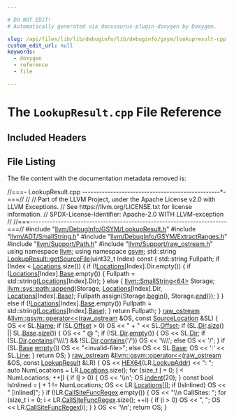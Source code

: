 ```yaml
---

# DO NOT EDIT!
# Automatically generated via docusaurus-plugin-doxygen by Doxygen.

slug: /api/files/lib/lib/debuginfo/lib/debuginfo/gsym/lookupresult-cpp
custom_edit_url: null
keywords:
  - doxygen
  - reference
  - file

---
```





# The `LookupResult.cpp` File Reference

<DoxygenPage pluginConfig={pluginConfig}>



## Included Headers

<IncludesList>
<IncludesListItem
  filePath="llvm/DebugInfo/GSYM/LookupResult.h"
  permalink="/docs/api/files/include/include/llvm/include/llvm/debuginfo/include/llvm/debuginfo/gsym/lookupresult-h"
  isLocal="true" />
<IncludesListItem
  filePath="llvm/ADT/SmallString.h"
  permalink="/docs/api/files/include/include/llvm/include/llvm/adt/smallstring-h"
  isLocal="true" />
<IncludesListItem
  filePath="llvm/DebugInfo/GSYM/ExtractRanges.h"
  permalink="/docs/api/files/include/include/llvm/include/llvm/debuginfo/include/llvm/debuginfo/gsym/extractranges-h"
  isLocal="true" />
<IncludesListItem
  filePath="llvm/Support/Path.h"
  permalink="/docs/api/files/include/include/llvm/include/llvm/support/path-h"
  isLocal="true" />
<IncludesListItem
  filePath="llvm/Support/raw_ostream.h"
  permalink="/docs/api/files/include/include/llvm/include/llvm/support/raw-ostream-h"
  isLocal="true" />
</IncludesList>


## File Listing

The file content with the documentation metadata removed is:

<ProgramListing>

<Link id="l00001" /><CodeLine lineNumber="1"><Highlight kind="comment">//===- LookupResult.cpp -------------------------------------------------&#42;-===//</Highlight><Highlight kind="normal"></Highlight></CodeLine>
<Link id="l00002" /><CodeLine lineNumber="2"><Highlight kind="normal"></Highlight><Highlight kind="comment">//</Highlight><Highlight kind="normal"></Highlight></CodeLine>
<Link id="l00003" /><CodeLine lineNumber="3"><Highlight kind="normal"></Highlight><Highlight kind="comment">// Part of the LLVM Project, under the Apache License v2.0 with LLVM Exceptions.</Highlight><Highlight kind="normal"></Highlight></CodeLine>
<Link id="l00004" /><CodeLine lineNumber="4"><Highlight kind="normal"></Highlight><Highlight kind="comment">// See https://llvm.org/LICENSE.txt for license information.</Highlight><Highlight kind="normal"></Highlight></CodeLine>
<Link id="l00005" /><CodeLine lineNumber="5"><Highlight kind="normal"></Highlight><Highlight kind="comment">// SPDX-License-Identifier: Apache-2.0 WITH LLVM-exception</Highlight><Highlight kind="normal"></Highlight></CodeLine>
<Link id="l00006" /><CodeLine lineNumber="6"><Highlight kind="normal"></Highlight><Highlight kind="comment">//</Highlight><Highlight kind="normal"></Highlight></CodeLine>
<Link id="l00007" /><CodeLine lineNumber="7"><Highlight kind="normal"></Highlight><Highlight kind="comment">//===----------------------------------------------------------------------===//</Highlight><Highlight kind="normal"></Highlight></CodeLine>
<Link id="l00008" /><CodeLine lineNumber="8"><Highlight kind="normal"></Highlight></CodeLine>
<Link id="l00009" /><CodeLine lineNumber="9"><Highlight kind="normal"></Highlight><Highlight kind="preprocessor">#include &quot;<a href="/docs/api/files/include/include/llvm/include/llvm/debuginfo/include/llvm/debuginfo/gsym/lookupresult-h">llvm/DebugInfo/GSYM/LookupResult.h</a>&quot;</Highlight><Highlight kind="normal"></Highlight></CodeLine>
<Link id="l00010" /><CodeLine lineNumber="10"><Highlight kind="normal"></Highlight><Highlight kind="preprocessor">#include &quot;<a href="/docs/api/files/include/include/llvm/include/llvm/adt/smallstring-h">llvm/ADT/SmallString.h</a>&quot;</Highlight><Highlight kind="normal"></Highlight></CodeLine>
<Link id="l00011" /><CodeLine lineNumber="11"><Highlight kind="normal"></Highlight><Highlight kind="preprocessor">#include &quot;<a href="/docs/api/files/include/include/llvm/include/llvm/debuginfo/include/llvm/debuginfo/gsym/extractranges-h">llvm/DebugInfo/GSYM/ExtractRanges.h</a>&quot;</Highlight><Highlight kind="normal"></Highlight></CodeLine>
<Link id="l00012" /><CodeLine lineNumber="12"><Highlight kind="normal"></Highlight><Highlight kind="preprocessor">#include &quot;<a href="/docs/api/files/include/include/llvm/include/llvm/support/path-h">llvm/Support/Path.h</a>&quot;</Highlight><Highlight kind="normal"></Highlight></CodeLine>
<Link id="l00013" /><CodeLine lineNumber="13"><Highlight kind="normal"></Highlight><Highlight kind="preprocessor">#include &quot;<a href="/docs/api/files/include/include/llvm/include/llvm/support/raw-ostream-h">llvm/Support/raw&#95;ostream.h</a>&quot;</Highlight><Highlight kind="normal"></Highlight></CodeLine>
<Link id="l00014" /><CodeLine lineNumber="14"><Highlight kind="normal"></Highlight></CodeLine>
<Link id="l00015" /><CodeLine lineNumber="15"><Highlight kind="normal"></Highlight><Highlight kind="keyword">using namespace </Highlight><Highlight kind="normal"><a href="/docs/api/namespaces/llvm">llvm</a>;</Highlight></CodeLine>
<Link id="l00016" /><CodeLine lineNumber="16"><Highlight kind="normal"></Highlight><Highlight kind="keyword">using namespace </Highlight><Highlight kind="normal"><a href="/docs/api/namespaces/llvm/gsym">gsym</a>;</Highlight></CodeLine>
<Link id="l00017" /><CodeLine lineNumber="17"><Highlight kind="normal"></Highlight></CodeLine>
<Link id="l00018" /><CodeLine lineNumber="18" lineLink="/docs/api/structs/llvm/gsym/lookupresult/#a4bf35524898c34b917e813177d64d735"><Highlight kind="normal">std::string <a href="/docs/api/structs/llvm/gsym/lookupresult/#a4bf35524898c34b917e813177d64d735">LookupResult::getSourceFile</a>(uint32&#95;t Index)</Highlight><Highlight kind="keyword"> const </Highlight><Highlight kind="normal">&#123;</Highlight></CodeLine>
<Link id="l00019" /><CodeLine lineNumber="19"><Highlight kind="normal">  std::string Fullpath;</Highlight></CodeLine>
<Link id="l00020" /><CodeLine lineNumber="20"><Highlight kind="normal">  </Highlight><Highlight kind="keywordflow">if</Highlight><Highlight kind="normal"> (Index &lt; <a href="/docs/api/structs/llvm/gsym/lookupresult/#a8b0145407164f660bd71c3189087006f">Locations</a>.size()) &#123;</Highlight></CodeLine>
<Link id="l00021" /><CodeLine lineNumber="21"><Highlight kind="normal">    </Highlight><Highlight kind="keywordflow">if</Highlight><Highlight kind="normal"> (!<a href="/docs/api/structs/llvm/gsym/lookupresult/#a8b0145407164f660bd71c3189087006f">Locations</a>&#91;Index&#93;.Dir.empty()) &#123;</Highlight></CodeLine>
<Link id="l00022" /><CodeLine lineNumber="22"><Highlight kind="normal">      </Highlight><Highlight kind="keywordflow">if</Highlight><Highlight kind="normal"> (<a href="/docs/api/structs/llvm/gsym/lookupresult/#a8b0145407164f660bd71c3189087006f">Locations</a>&#91;Index&#93;.<a href="/docs/api/namespaces/llvm/sampleprof/#a702f69807459cc25db5754a5f179d3fcaf6fbeb8fa9f451468611536b00878d41">Base</a>.empty()) &#123;</Highlight></CodeLine>
<Link id="l00023" /><CodeLine lineNumber="23"><Highlight kind="normal">        Fullpath = std::string(<a href="/docs/api/structs/llvm/gsym/lookupresult/#a8b0145407164f660bd71c3189087006f">Locations</a>&#91;Index&#93;.Dir);</Highlight></CodeLine>
<Link id="l00024" /><CodeLine lineNumber="24"><Highlight kind="normal">      &#125; </Highlight><Highlight kind="keywordflow">else</Highlight><Highlight kind="normal"> &#123;</Highlight></CodeLine>
<Link id="l00025" /><CodeLine lineNumber="25"><Highlight kind="normal">        <a href="/docs/api/classes/llvm/smallstring">llvm::SmallString&lt;64&gt;</a> Storage;</Highlight></CodeLine>
<Link id="l00026" /><CodeLine lineNumber="26"><Highlight kind="normal">        <a href="/docs/api/namespaces/llvm/sys/path/#acb80894344c78dacf8d5ff8c23be697d">llvm::sys::path::append</a>(Storage, <a href="/docs/api/structs/llvm/gsym/lookupresult/#a8b0145407164f660bd71c3189087006f">Locations</a>&#91;Index&#93;.Dir,</Highlight></CodeLine>
<Link id="l00027" /><CodeLine lineNumber="27"><Highlight kind="normal">                                <a href="/docs/api/structs/llvm/gsym/lookupresult/#a8b0145407164f660bd71c3189087006f">Locations</a>&#91;Index&#93;.<a href="/docs/api/namespaces/llvm/sampleprof/#a702f69807459cc25db5754a5f179d3fcaf6fbeb8fa9f451468611536b00878d41">Base</a>);</Highlight></CodeLine>
<Link id="l00028" /><CodeLine lineNumber="28"><Highlight kind="normal">        Fullpath.assign(Storage.<a href="/docs/api/classes/llvm/smallvectortemplatecommon/#a8a045d250952c0867382a9840ee18fdf">begin</a>(), Storage.<a href="/docs/api/classes/llvm/smallvectortemplatecommon/#a075e34e98605d0e7c289763a104869ac">end</a>());</Highlight></CodeLine>
<Link id="l00029" /><CodeLine lineNumber="29"><Highlight kind="normal">      &#125;</Highlight></CodeLine>
<Link id="l00030" /><CodeLine lineNumber="30"><Highlight kind="normal">    &#125; </Highlight><Highlight kind="keywordflow">else</Highlight><Highlight kind="normal"> </Highlight><Highlight kind="keywordflow">if</Highlight><Highlight kind="normal"> (!<a href="/docs/api/structs/llvm/gsym/lookupresult/#a8b0145407164f660bd71c3189087006f">Locations</a>&#91;Index&#93;.<a href="/docs/api/namespaces/llvm/sampleprof/#a702f69807459cc25db5754a5f179d3fcaf6fbeb8fa9f451468611536b00878d41">Base</a>.empty())</Highlight></CodeLine>
<Link id="l00031" /><CodeLine lineNumber="31"><Highlight kind="normal">      Fullpath = std::string(<a href="/docs/api/structs/llvm/gsym/lookupresult/#a8b0145407164f660bd71c3189087006f">Locations</a>&#91;Index&#93;.<a href="/docs/api/namespaces/llvm/sampleprof/#a702f69807459cc25db5754a5f179d3fcaf6fbeb8fa9f451468611536b00878d41">Base</a>);</Highlight></CodeLine>
<Link id="l00032" /><CodeLine lineNumber="32"><Highlight kind="normal">  &#125;</Highlight></CodeLine>
<Link id="l00033" /><CodeLine lineNumber="33"><Highlight kind="normal">  </Highlight><Highlight kind="keywordflow">return</Highlight><Highlight kind="normal"> Fullpath;</Highlight></CodeLine>
<Link id="l00034" /><CodeLine lineNumber="34"><Highlight kind="normal">&#125;</Highlight></CodeLine>
<Link id="l00035" /><CodeLine lineNumber="35"><Highlight kind="normal"></Highlight></CodeLine>
<Link id="l00036" /><CodeLine lineNumber="36" lineLink="/docs/api/namespaces/llvm/gsym/#a0db487cbf8c154e299a79baa79fde1ca"><Highlight kind="normal"><a href="/docs/api/classes/llvm/raw-ostream">raw&#95;ostream</a> &amp;<a href="/docs/api/namespaces/llvm/gsym/#a15f42fd0953ecc13d8122847660c0e5b">llvm::gsym::operator&lt;&lt;</a>(<a href="/docs/api/classes/llvm/raw-ostream">raw&#95;ostream</a> &amp;OS, </Highlight><Highlight kind="keyword">const</Highlight><Highlight kind="normal"> <a href="/docs/api/structs/llvm/gsym/sourcelocation">SourceLocation</a> &amp;SL) &#123;</Highlight></CodeLine>
<Link id="l00037" /><CodeLine lineNumber="37"><Highlight kind="normal">  OS &lt;&lt; SL.<a href="/docs/api/structs/llvm/gsym/sourcelocation/#acc0de9bcc407c170aff5069c335bb961">Name</a>;</Highlight></CodeLine>
<Link id="l00038" /><CodeLine lineNumber="38"><Highlight kind="normal">  </Highlight><Highlight kind="keywordflow">if</Highlight><Highlight kind="normal"> (SL.<a href="/docs/api/structs/llvm/gsym/sourcelocation/#a5ac9d3eb9c18ab3a8da5b084d034c158">Offset</a> &gt; 0)</Highlight></CodeLine>
<Link id="l00039" /><CodeLine lineNumber="39"><Highlight kind="normal">    OS &lt;&lt; </Highlight><Highlight kind="stringliteral">&quot; + &quot;</Highlight><Highlight kind="normal"> &lt;&lt; SL.<a href="/docs/api/structs/llvm/gsym/sourcelocation/#a5ac9d3eb9c18ab3a8da5b084d034c158">Offset</a>;</Highlight></CodeLine>
<Link id="l00040" /><CodeLine lineNumber="40"><Highlight kind="normal">  </Highlight><Highlight kind="keywordflow">if</Highlight><Highlight kind="normal"> (SL.<a href="/docs/api/structs/llvm/gsym/sourcelocation/#a9c40347d10af7c2cefe3d77e8487f4b7">Dir</a>.<a href="/docs/api/classes/llvm/stringref/#a5db9240c74644c67759dd0f901fc3c7d">size</a>() || SL.<a href="/docs/api/structs/llvm/gsym/sourcelocation/#a05bfc8d6292b7916993f0f2a32307c88">Base</a>.<a href="/docs/api/classes/llvm/stringref/#a5db9240c74644c67759dd0f901fc3c7d">size</a>()) &#123;</Highlight></CodeLine>
<Link id="l00041" /><CodeLine lineNumber="41"><Highlight kind="normal">    OS &lt;&lt; </Highlight><Highlight kind="stringliteral">&quot; @ &quot;</Highlight><Highlight kind="normal">;</Highlight></CodeLine>
<Link id="l00042" /><CodeLine lineNumber="42"><Highlight kind="normal">    </Highlight><Highlight kind="keywordflow">if</Highlight><Highlight kind="normal"> (!SL.<a href="/docs/api/structs/llvm/gsym/sourcelocation/#a9c40347d10af7c2cefe3d77e8487f4b7">Dir</a>.<a href="/docs/api/classes/llvm/stringref/#a2dc80c585ad5882da8cae7b5968f7e74">empty</a>()) &#123;</Highlight></CodeLine>
<Link id="l00043" /><CodeLine lineNumber="43"><Highlight kind="normal">      OS &lt;&lt; SL.<a href="/docs/api/structs/llvm/gsym/sourcelocation/#a9c40347d10af7c2cefe3d77e8487f4b7">Dir</a>;</Highlight></CodeLine>
<Link id="l00044" /><CodeLine lineNumber="44"><Highlight kind="normal">      </Highlight><Highlight kind="keywordflow">if</Highlight><Highlight kind="normal"> (SL.<a href="/docs/api/structs/llvm/gsym/sourcelocation/#a9c40347d10af7c2cefe3d77e8487f4b7">Dir</a>.<a href="/docs/api/classes/llvm/stringref/#a83a294111af6d4412163b209725ca556">contains</a>(</Highlight><Highlight kind="charliteral">&#39;\\\\&#39;</Highlight><Highlight kind="normal">) &amp;&amp; !SL.<a href="/docs/api/structs/llvm/gsym/sourcelocation/#a9c40347d10af7c2cefe3d77e8487f4b7">Dir</a>.<a href="/docs/api/classes/llvm/stringref/#a83a294111af6d4412163b209725ca556">contains</a>(</Highlight><Highlight kind="charliteral">&#39;/&#39;</Highlight><Highlight kind="normal">))</Highlight></CodeLine>
<Link id="l00045" /><CodeLine lineNumber="45"><Highlight kind="normal">        OS &lt;&lt; </Highlight><Highlight kind="charliteral">&#39;\\\\&#39;</Highlight><Highlight kind="normal">;</Highlight></CodeLine>
<Link id="l00046" /><CodeLine lineNumber="46"><Highlight kind="normal">      </Highlight><Highlight kind="keywordflow">else</Highlight><Highlight kind="normal"></Highlight></CodeLine>
<Link id="l00047" /><CodeLine lineNumber="47"><Highlight kind="normal">        OS &lt;&lt; </Highlight><Highlight kind="charliteral">&#39;/&#39;</Highlight><Highlight kind="normal">;</Highlight></CodeLine>
<Link id="l00048" /><CodeLine lineNumber="48"><Highlight kind="normal">    &#125;</Highlight></CodeLine>
<Link id="l00049" /><CodeLine lineNumber="49"><Highlight kind="normal">    </Highlight><Highlight kind="keywordflow">if</Highlight><Highlight kind="normal"> (SL.<a href="/docs/api/structs/llvm/gsym/sourcelocation/#a05bfc8d6292b7916993f0f2a32307c88">Base</a>.<a href="/docs/api/classes/llvm/stringref/#a2dc80c585ad5882da8cae7b5968f7e74">empty</a>())</Highlight></CodeLine>
<Link id="l00050" /><CodeLine lineNumber="50"><Highlight kind="normal">      OS &lt;&lt; </Highlight><Highlight kind="stringliteral">&quot;&lt;invalid-file&gt;&quot;</Highlight><Highlight kind="normal">;</Highlight></CodeLine>
<Link id="l00051" /><CodeLine lineNumber="51"><Highlight kind="normal">    </Highlight><Highlight kind="keywordflow">else</Highlight><Highlight kind="normal"></Highlight></CodeLine>
<Link id="l00052" /><CodeLine lineNumber="52"><Highlight kind="normal">      OS &lt;&lt; SL.<a href="/docs/api/structs/llvm/gsym/sourcelocation/#a05bfc8d6292b7916993f0f2a32307c88">Base</a>;</Highlight></CodeLine>
<Link id="l00053" /><CodeLine lineNumber="53"><Highlight kind="normal">    OS &lt;&lt; </Highlight><Highlight kind="charliteral">&#39;:&#39;</Highlight><Highlight kind="normal"> &lt;&lt; SL.<a href="/docs/api/structs/llvm/gsym/sourcelocation/#a158cfb1f977ca6fa5202d0925b97197b">Line</a>;</Highlight></CodeLine>
<Link id="l00054" /><CodeLine lineNumber="54"><Highlight kind="normal">  &#125;</Highlight></CodeLine>
<Link id="l00055" /><CodeLine lineNumber="55"><Highlight kind="normal">  </Highlight><Highlight kind="keywordflow">return</Highlight><Highlight kind="normal"> OS;</Highlight></CodeLine>
<Link id="l00056" /><CodeLine lineNumber="56"><Highlight kind="normal">&#125;</Highlight></CodeLine>
<Link id="l00057" /><CodeLine lineNumber="57"><Highlight kind="normal"></Highlight></CodeLine>
<Link id="l00058" /><CodeLine lineNumber="58" lineLink="/docs/api/namespaces/llvm/gsym/#a01f9d864a1818825ffb00bbfa4b846c6"><Highlight kind="normal"><a href="/docs/api/classes/llvm/raw-ostream">raw&#95;ostream</a> &amp;<a href="/docs/api/namespaces/llvm/gsym/#a15f42fd0953ecc13d8122847660c0e5b">llvm::gsym::operator&lt;&lt;</a>(<a href="/docs/api/classes/llvm/raw-ostream">raw&#95;ostream</a> &amp;OS, </Highlight><Highlight kind="keyword">const</Highlight><Highlight kind="normal"> <a href="/docs/api/structs/llvm/gsym/lookupresult">LookupResult</a> &amp;LR) &#123;</Highlight></CodeLine>
<Link id="l00059" /><CodeLine lineNumber="59"><Highlight kind="normal">  OS &lt;&lt; <a href="/docs/api/files/include/include/llvm/include/llvm/debuginfo/include/llvm/debuginfo/gsym/extractranges-h/#abedaa94d52e9958ad4a0d3790d0e4451">HEX64</a>(LR.<a href="/docs/api/structs/llvm/gsym/lookupresult/#a2c2d38a017ea83399938350483968ae1">LookupAddr</a>) &lt;&lt; </Highlight><Highlight kind="stringliteral">&quot;: &quot;</Highlight><Highlight kind="normal">;</Highlight></CodeLine>
<Link id="l00060" /><CodeLine lineNumber="60"><Highlight kind="normal">  </Highlight><Highlight kind="keyword">auto</Highlight><Highlight kind="normal"> NumLocations = LR.<a href="/docs/api/structs/llvm/gsym/lookupresult/#a8b0145407164f660bd71c3189087006f">Locations</a>.size();</Highlight></CodeLine>
<Link id="l00061" /><CodeLine lineNumber="61"><Highlight kind="normal">  </Highlight><Highlight kind="keywordflow">for</Highlight><Highlight kind="normal"> (</Highlight><Highlight kind="keywordtype">size&#95;t</Highlight><Highlight kind="normal"> <a href="/docs/api/files/lib/lib/support/md5-cpp/#ac0eafdc9ee161b71e7af98af736952fd">I</a> = 0; <a href="/docs/api/files/lib/lib/support/md5-cpp/#ac0eafdc9ee161b71e7af98af736952fd">I</a> &lt; NumLocations; ++<a href="/docs/api/files/lib/lib/support/md5-cpp/#ac0eafdc9ee161b71e7af98af736952fd">I</a>) &#123;</Highlight></CodeLine>
<Link id="l00062" /><CodeLine lineNumber="62"><Highlight kind="normal">    </Highlight><Highlight kind="keywordflow">if</Highlight><Highlight kind="normal"> (<a href="/docs/api/files/lib/lib/support/md5-cpp/#ac0eafdc9ee161b71e7af98af736952fd">I</a> &gt; 0) &#123;</Highlight></CodeLine>
<Link id="l00063" /><CodeLine lineNumber="63"><Highlight kind="normal">      OS &lt;&lt; </Highlight><Highlight kind="charliteral">&#39;\\n&#39;</Highlight><Highlight kind="normal">;</Highlight></CodeLine>
<Link id="l00064" /><CodeLine lineNumber="64"><Highlight kind="normal">      OS.<a href="/docs/api/classes/llvm/raw-ostream/#a8fdf5cdf041c8aded7e3308c1c3efacc">indent</a>(20);</Highlight></CodeLine>
<Link id="l00065" /><CodeLine lineNumber="65"><Highlight kind="normal">    &#125;</Highlight></CodeLine>
<Link id="l00066" /><CodeLine lineNumber="66"><Highlight kind="normal">    </Highlight><Highlight kind="keyword">const</Highlight><Highlight kind="normal"> </Highlight><Highlight kind="keywordtype">bool</Highlight><Highlight kind="normal"> IsInlined = <a href="/docs/api/files/lib/lib/support/md5-cpp/#ac0eafdc9ee161b71e7af98af736952fd">I</a> + 1 != NumLocations;</Highlight></CodeLine>
<Link id="l00067" /><CodeLine lineNumber="67"><Highlight kind="normal">    OS &lt;&lt; LR.<a href="/docs/api/structs/llvm/gsym/lookupresult/#a8b0145407164f660bd71c3189087006f">Locations</a>&#91;<a href="/docs/api/files/lib/lib/support/md5-cpp/#ac0eafdc9ee161b71e7af98af736952fd">I</a>&#93;;</Highlight></CodeLine>
<Link id="l00068" /><CodeLine lineNumber="68"><Highlight kind="normal">    </Highlight><Highlight kind="keywordflow">if</Highlight><Highlight kind="normal"> (IsInlined)</Highlight></CodeLine>
<Link id="l00069" /><CodeLine lineNumber="69"><Highlight kind="normal">      OS &lt;&lt; </Highlight><Highlight kind="stringliteral">&quot; &#91;inlined&#93;&quot;</Highlight><Highlight kind="normal">;</Highlight></CodeLine>
<Link id="l00070" /><CodeLine lineNumber="70"><Highlight kind="normal">  &#125;</Highlight></CodeLine>
<Link id="l00071" /><CodeLine lineNumber="71"><Highlight kind="normal"></Highlight></CodeLine>
<Link id="l00072" /><CodeLine lineNumber="72"><Highlight kind="normal">  </Highlight><Highlight kind="keywordflow">if</Highlight><Highlight kind="normal"> (!LR.<a href="/docs/api/structs/llvm/gsym/lookupresult/#a5e530bef09b9dc59f44888c60bdd82a0">CallSiteFuncRegex</a>.empty()) &#123;</Highlight></CodeLine>
<Link id="l00073" /><CodeLine lineNumber="73"><Highlight kind="normal">    OS &lt;&lt; </Highlight><Highlight kind="stringliteral">&quot;\\n      CallSites: &quot;</Highlight><Highlight kind="normal">;</Highlight></CodeLine>
<Link id="l00074" /><CodeLine lineNumber="74"><Highlight kind="normal">    </Highlight><Highlight kind="keywordflow">for</Highlight><Highlight kind="normal"> (</Highlight><Highlight kind="keywordtype">size&#95;t</Highlight><Highlight kind="normal"> i = 0; i &lt; LR.<a href="/docs/api/structs/llvm/gsym/lookupresult/#a5e530bef09b9dc59f44888c60bdd82a0">CallSiteFuncRegex</a>.size(); ++i) &#123;</Highlight></CodeLine>
<Link id="l00075" /><CodeLine lineNumber="75"><Highlight kind="normal">      </Highlight><Highlight kind="keywordflow">if</Highlight><Highlight kind="normal"> (i &gt; 0)</Highlight></CodeLine>
<Link id="l00076" /><CodeLine lineNumber="76"><Highlight kind="normal">        OS &lt;&lt; </Highlight><Highlight kind="stringliteral">&quot;, &quot;</Highlight><Highlight kind="normal">;</Highlight></CodeLine>
<Link id="l00077" /><CodeLine lineNumber="77"><Highlight kind="normal">      OS &lt;&lt; LR.<a href="/docs/api/structs/llvm/gsym/lookupresult/#a5e530bef09b9dc59f44888c60bdd82a0">CallSiteFuncRegex</a>&#91;i&#93;;</Highlight></CodeLine>
<Link id="l00078" /><CodeLine lineNumber="78"><Highlight kind="normal">    &#125;</Highlight></CodeLine>
<Link id="l00079" /><CodeLine lineNumber="79"><Highlight kind="normal">  &#125;</Highlight></CodeLine>
<Link id="l00080" /><CodeLine lineNumber="80"><Highlight kind="normal"></Highlight></CodeLine>
<Link id="l00081" /><CodeLine lineNumber="81"><Highlight kind="normal">  OS &lt;&lt; </Highlight><Highlight kind="charliteral">&#39;\\n&#39;</Highlight><Highlight kind="normal">;</Highlight></CodeLine>
<Link id="l00082" /><CodeLine lineNumber="82"><Highlight kind="normal">  </Highlight><Highlight kind="keywordflow">return</Highlight><Highlight kind="normal"> OS;</Highlight></CodeLine>
<Link id="l00083" /><CodeLine lineNumber="83"><Highlight kind="normal">&#125;</Highlight></CodeLine>

</ProgramListing>

</DoxygenPage>
